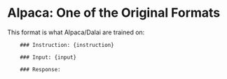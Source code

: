 # Alpaca: One of the Original Formats

This format is what Alpaca/Dalai are trained on:
```
    ### Instruction: {instruction}

    ### Input: {input}

    ### Response:

